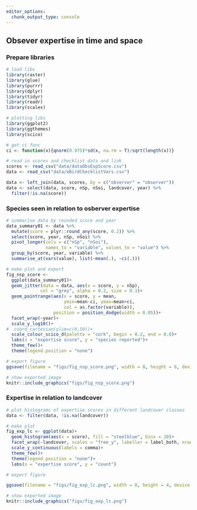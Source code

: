```yaml
---
editor_options: 
  chunk_output_type: console
---
```


## Obsever expertise in time and space

### Prepare libraries

```r
# load libs
library(raster)
library(glue)
library(purrr)
library(dplyr)
library(tidyr)
library(readr)
library(scales)

# plotting libs
library(ggplot2)
library(ggthemes)
library(scico)

# get ci func
ci <- function(x){qnorm(0.975)*sd(x, na.rm = T)/sqrt(length(x))}
```

```r
# read in scores and checklist data and link
scores <- read_csv("data/dataObsExpScore.csv")
data <- read_csv("data/eBirdChecklistVars.csv")

data <- left_join(data, scores, by = c("observer" = "observer"))
data <- select(data, score, nSp, nSoi, landcover, year) %>% 
  filter(!is.na(score))
```

### Species seen in relation to osberver expertise

```r
# summarise data by rounded score and year
data_summary01 <- data %>% 
  mutate(score = plyr::round_any(score, 0.2)) %>% 
  select(score, year, nSp, nSoi) %>% 
  pivot_longer(cols = c("nSp", "nSoi"),
               names_to = "variable", values_to = "value") %>% 
  group_by(score, year, variable) %>% 
  summarise_at(vars(value), list(~mean(.), ~ci(.)))

# make plot and export
fig_nsp_score <- 
  ggplot(data_summary01)+
  geom_jitter(data = data, aes(x = score, y = nSp), 
             col = "grey", alpha = 0.2, size = 0.1)+
  geom_pointrange(aes(x = score, y = mean, 
                      ymin=mean-ci, ymax=mean+ci,
                      col = as.factor(variable)),
                  position = position_dodge(width = 0.05))+
  facet_wrap(~year)+
  scale_y_log10()+
#  coord_cartesian(ylim=c(0,50))+
  scale_colour_scico_d(palette = "cork", begin = 0.2, end = 0.8)+
  labs(x = "expertise score", y = "species reported")+
  theme_few()+
  theme(legend.position = "none")

# export figure
ggsave(filename = "figs/fig_nsp_score.png", width = 8, height = 6, device = png(), dpi = 300); dev.off()
```

```r

# show exported image
knitr::include_graphics("figs/fig_nsp_score.png")
```

### Expertise in relation to landcover

```r
# plot histograms of expertise scores in different landcover classes
data <- filter(data, !is.na(landcover))

# make plot
fig_exp_lc <- ggplot(data)+
  geom_histogram(aes(x = score), fill = "steelblue", bins = 20)+
  facet_wrap(~landcover, scales = "free_y", labeller = label_both, nrow = 2)+
  scale_y_continuous(labels = comma)+
  theme_few()+
  theme(legend.position = "none")+
  labs(x = "expertise score", y = "count")

# export figure

ggsave(filename = "figs/fig_exp_lc.png", width = 8, height = 4, device = png(), dpi = 300); dev.off()
```

```r

# show exported image
knitr::include_graphics("figs/fig_exp_lc.png")
```
